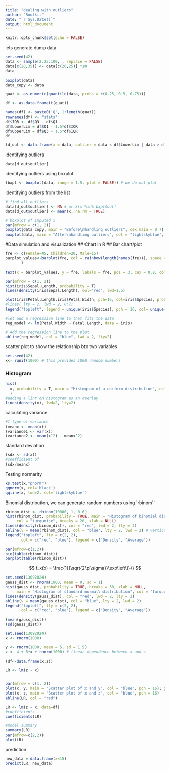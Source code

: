 ```yaml
---
title: "dealing with outliers"
author: "Rootkit"
date: "`r Sys.Date()`"
output: html_document
---
```


```r
knitr::opts_chunk$set(echo = FALSE)
```

lets generate dump data
```r
set.seed(42)
data <- sample(2.25:100, , replace = FALSE)
data[c(20,35)] <- data[c(20,25)] *10
data

boxplot(data)
data_copy <- data
```
```r
quat <- as.numeric(quantile(data, probs = c(0.25, 0.5, 0.75)))

df <- as.data.frame(t(quat))

names(df) <- paste0('Q', 1:length(quat))
rownames(df) <- "stats"
df$IQR <- df$Q3 - df$Q1
df$LowerLim = df$Q1 - 1.5*df$IQR
df$UpperLim = df$Q3 + 1.5*df$IQR
df
```
```r
(d_out <- data.frame(x = data, outlier = data < df$LowerLim | data > df$UpperLim))

```
identifying outliers
```r
data[d_out$outlier]
```
identifying outliers using boxplot
```r
(bxpt <- boxplot(data, range = 1.5, plot = FALSE)) # we do not plot
```
identifying outliers from the list
```r
# find all outliers
data[d_out$outlier] <- NA # or x[x %in% bxpt$out]
data[d_out$outlier] <- mean(x, na.rm = TRUE)

# boxplot of imputed x
par(mfrow = c(1, 2))
boxplot(data_copy, main = "Before\nhandling outliers", cex.main = 0.7)
boxplot(data, main = "After\nhandling outliers", col = "lightskyblue", cex.main = 0.7)
```
#Data simulation and visualization
## Chart in R
## Bar chart/plot
```r
fre <- c(Female=45, Children=20, Male=15)
barplot_values<-barplot(fre, col = rainbow(length(names(fre))), space = 0.001, legend.text = names(fre),ylim = c(0, max(fre) * 1.2) 
       )

text(x = barplot_values, y = fre, labels = fre, pos = 3, cex = 0.8, col = "black")

```

```r
par(mfrow = c(1, 2))
hist(iris$Sepal.Length, probability = T)
lines(density(iris$Sepal.Length), col="red", lwd=1.5)

plot(iris$Petal.Length,iris$Petal.Width, pch=16, col=iris$Species, probability = T, xlab = "Petal Length", ylab = "Petal Width")
#lines( lty = 2, lwd = 2, 0:7)
legend("topleft", legend = unique(iris$Species), pch = 16, col= unique(iris$Species), bty="n")

#let add a regression line to that fits the data
reg_model <- lm(Petal.Width ~ Petal.Length, data = iris)

# Add the regression line to the plot
abline(reg_model, col = "blue", lwd = 2, lty=2)


```
scatter plot to show the relationship btn two variables
```r
set.seed(42)
x<- runif(1000) # this provides 1000 random numbers

```

### Histogram
```r
hist(
  x, probability = T, main = "Histogram of a uniform distribution", col = 'lightskyblue'
  )
#adding a linr on histogram as an overlay
lines(density(x), lwd=2, lty=2)
```
calculating variance
```r
#1 type of variance
(meanx <- mean(x))
(variance1 <- var(x))
(variance2 <- mean(x^2) - meanx^2)
```
standard deviation
```r
(sdx <- sd(x))
#coefficient of 
(sdx/meanx)
```

Testing normarity
```r
ks.test(x,"pnorm")
qqnorm(x, col='black')
qqline(x, lwd=2, col='lightskyblue')
```
Binomial distribution, we can generate random numbers using `rbinom``
```r
rbinom_dist <- rbinom(10000, 1, 0.6)
hist(rbinom_dist, probability = TRUE, main = "Histogram of binomial distribution", 
     col = "turquoise", breaks = 20, xlab = NULL)
lines(density(rbinom_dist), col = "red", lwd = 2, lty = 2)
abline(v = mean(rbinom_dist), col = "blue", lty = 2, lwd = 2) # vertical line
legend("topleft", lty = c(2, 2), 
       col = c("red", "blue"), legend = c("Density", "Average"))
```

```r
par(mfrow=c(1,2))
pie(table(rbinom_dist))
barplot(table(rbinom_dist))
```
$$
f_x(x) = \frac{1}{\sqrt{2\pi\sigma}}\exp\left\{-\}
$$
```r
set.seed(13092024)
gauss_dist <- rnorm(1000, mean = 0, sd = 1)
hist(gauss_dist, probability = TRUE, breaks = 30, xlab = NULL,
     main = "Histogram of standard normal\ndistribution", col = "turquoise")
lines(density(gauss_dist), col = "red", lwd = 2, lty = 2)
abline(v = mean(gauss_dist), col = "blue", lty = 2, lwd = 2)
legend("topleft", lty = c(2, 2), 
       col = c("red", "blue"), legend = c("Density", "Average"))
```
```r
(mean(gauss_dist))
(sd(gauss_dist))

```
```r
set.seed(13092024)
x <- rnorm(1000)

y <- rnorm(1000, mean = 5, sd = 1.5)
z <- 4 + 8*x + rnorm(1000) # linear dependence between x and z

(df<-data.frame(x,z))
```


```r
LR <- lm(z ~ x)


par(mfrow = c(1, 2))
plot(x, y, main = "Scatter plot of x and y", col = "blue", pch = 16); grid()
plot(x, z, main = "Scatter plot of x and z", col = "blue", pch = 16)
abline(LR, col = "red")
```
```r
LR <- lm(z ~ x, data=df)
#coefficients
coefficients(LR)

#model summary
summary(LR)
par(mfrow=c(2,2))
plot(LR)
```
prediction 
```r
new_data = data.frame(x=15)
predict(LR, new_data)
```

